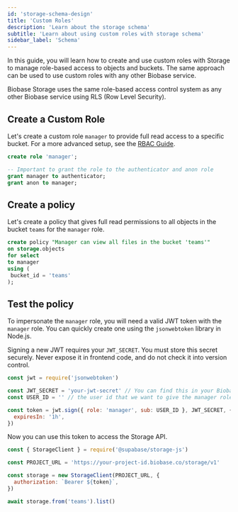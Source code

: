 ```yaml
---
id: 'storage-schema-design'
title: 'Custom Roles'
description: 'Learn about the storage schema'
subtitle: 'Learn about using custom roles with storage schema'
sidebar_label: 'Schema'
---
```


In this guide, you will learn how to create and use custom roles with Storage to manage role-based access to objects and buckets. The same approach can be used to use custom roles with any other Biobase service.

Biobase Storage uses the same role-based access control system as any other Biobase service using RLS (Row Level Security).

## Create a Custom Role

Let's create a custom role `manager` to provide full read access to a specific bucket. For a more advanced setup, see the [RBAC Guide](/docs/guides/auth/custom-claims-and-role-based-access-control-rbac#create-auth-hook-to-apply-user-role).

```sql
create role 'manager';

-- Important to grant the role to the authenticator and anon role
grant manager to authenticator;
grant anon to manager;
```

## Create a policy

Let's create a policy that gives full read permissions to all objects in the bucket `teams` for the `manager` role.

```sql
create policy "Manager can view all files in the bucket 'teams'"
on storage.objects
for select
to manager
using (
 bucket_id = 'teams'
);
```

## Test the policy

To impersonate the `manager` role, you will need a valid JWT token with the `manager` role.
You can quickly create one using the `jsonwebtoken` library in Node.js.

<Admonition type="danger">

Signing a new JWT requires your `JWT_SECRET`. You must store this secret securely. Never expose it in frontend code, and do not check it into version control.

</Admonition>

```js
const jwt = require('jsonwebtoken')

const JWT_SECRET = 'your-jwt-secret' // You can find this in your Biobase project settings under API. Store this securely.
const USER_ID = '' // the user id that we want to give the manager role

const token = jwt.sign({ role: 'manager', sub: USER_ID }, JWT_SECRET, {
  expiresIn: '1h',
})
```

Now you can use this token to access the Storage API.

```js
const { StorageClient } = require('@supabase/storage-js')

const PROJECT_URL = 'https://your-project-id.biobase.co/storage/v1'

const storage = new StorageClient(PROJECT_URL, {
  authorization: `Bearer ${token}`,
})

await storage.from('teams').list()
```
